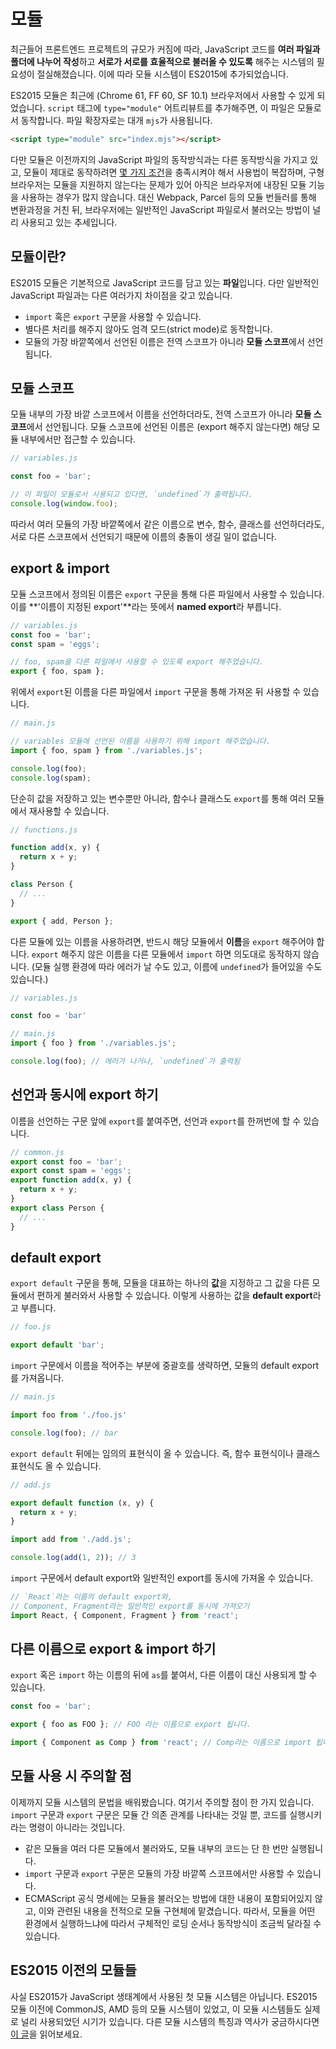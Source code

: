 # 모듈

최근들어 프론트엔드 프로젝트의 규모가 커짐에 따라, JavaScript 코드를 **여러 파일과 폴더에 나누어 작성**하고 **서로가 서로를 효율적으로 불러올 수 있도록** 해주는 시스템의 필요성이 절실해졌습니다. 이에 따라 모듈 시스템이 ES2015에 추가되었습니다.

ES2015 모듈은 최근에 (Chrome 61, FF 60, SF 10.1) 브라우저에서 사용할 수 있게 되었습니다. `script` 태그에 `type="module"` 어트리뷰트를 추가해주면, 이 파일은 모듈로서 동작합니다. 파일 확장자로는 대개 `mjs`가 사용됩니다.

```html
<script type="module" src="index.mjs"></script>
```

다만 모듈은 이전까지의 JavaScript 파일의 동작방식과는 다른 동작방식을 가지고 있고, 모듈이 제대로 동작하려면 [몇 가지 조건](https://jakearchibald.com/2017/es-modules-in-browsers/)을 충족시켜야 해서 사용법이 복잡하며, 구형 브라우저는 모듈을 지원하지 않는다는 문제가 있어 아직은 브라우저에 내장된 모듈 기능을 사용하는 경우가 많지 않습니다. 대신 Webpack, Parcel 등의 모듈 번들러를 통해 변환과정을 거친 뒤, 브라우저에는 일반적인 JavaScript 파일로서 불러오는 방법이 널리 사용되고 있는 추세입니다.

## 모듈이란?

ES2015 모듈은 기본적으로 JavaScript 코드를 담고 있는 **파일**입니다. 다만 일반적인 JavaScript 파일과는 다른 여러가지 차이점을 갖고 있습니다.

- `import` 혹은 `export` 구문을 사용할 수 있습니다.
- 별다른 처리를 해주지 않아도 엄격 모드(strict mode)로 동작합니다.
- 모듈의 가장 바깥쪽에서 선언된 이름은 전역 스코프가 아니라 **모듈 스코프**에서 선언됩니다.

## 모듈 스코프

모듈 내부의 가장 바깥 스코프에서 이름을 선언하더라도, 전역 스코프가 아니라 **모듈 스코프**에서 선언됩니다. 모듈 스코프에 선언된 이름은 (export 해주지 않는다면) 해당 모듈 내부에서만 접근할 수 있습니다.

```js
// variables.js

const foo = 'bar';

// 이 파일이 모듈로서 사용되고 있다면, `undefined`가 출력됩니다.
console.log(window.foo);
```

따라서 여러 모듈의 가장 바깥쪽에서 같은 이름으로 변수, 함수, 클래스를 선언하더라도, 서로 다른 스코프에서 선언되기 때문에 이름의 충돌이 생길 일이 없습니다.

## export & import

모듈 스코프에서 정의된 이름은 `export` 구문을 통해 다른 파일에서 사용할 수 있습니다. 이를 **'이름이 지정된 export'**라는 뜻에서 **named export**라 부릅니다.

```js
// variables.js
const foo = 'bar';
const spam = 'eggs';

// foo, spam을 다른 파일에서 사용할 수 있도록 export 해주었습니다.
export { foo, spam };
```

위에서 `export`된 이름을 다른 파일에서 `import` 구문을 통해 가져온 뒤 사용할 수 있습니다.

```js
// main.js

// variables 모듈에 선언된 이름을 사용하기 위해 import 해주었습니다.
import { foo, spam } from './variables.js';

console.log(foo);
console.log(spam);
```

단순히 값을 저장하고 있는 변수뿐만 아니라, 함수나 클래스도 `export`를 통해 여러 모듈에서 재사용할 수 있습니다.

```js
// functions.js

function add(x, y) {
  return x + y;
}

class Person {
  // ...
}

export { add, Person };
```

다른 모듈에 있는 이름을 사용하려면, 반드시 해당 모듈에서 **이름**을 `export` 해주어야 합니다. `export` 해주지 않은 이름을 다른 모듈에서 `import` 하면 의도대로 동작하지 않습니다. (모듈 실행 환경에 따라 에러가 날 수도 있고, 이름에 `undefined`가 들어있을 수도 있습니다.)

```js
// variables.js

const foo = 'bar'
```

```js
// main.js
import { foo } from './variables.js';

console.log(foo); // 에러가 나거나, `undefined`가 출력됨
```

## 선언과 동시에 export 하기

이름을 선언하는 구문 앞에 `export`를 붙여주면, 선언과 `export`를 한꺼번에 할 수 있습니다.

```js
// common.js
export const foo = 'bar';
export const spam = 'eggs';
export function add(x, y) {
  return x + y;
}
export class Person {
  // ...
}
```

## default export

`export default` 구문을 통해, 모듈을 대표하는 하나의 **값**을 지정하고 그 값을 다른 모듈에서 편하게 불러와서 사용할 수 있습니다. 이렇게 사용하는 값을 **default export**라고 부릅니다.

```js
// foo.js

export default 'bar';
```

`import` 구문에서 이름을 적어주는 부분에 중괄호를 생략하면, 모듈의 default export를 가져옵니다.

```js
// main.js

import foo from './foo.js'

console.log(foo); // bar
```

`export default` 뒤에는 임의의 표현식이 올 수 있습니다. 즉, 함수 표현식이나 클래스 표현식도 올 수 있습니다.

```js
// add.js

export default function (x, y) {
  return x + y;
}
```

```js
import add from './add.js';

console.log(add(1, 2)); // 3
```

`import` 구문에서 default export와 일반적인 export를 동시에 가져올 수 있습니다.

```js
// `React`라는 이름의 default export와,
// Component, Fragment라는 일반적인 export를 동시에 가져오기
import React, { Component, Fragment } from 'react';
```

## 다른 이름으로 export & import 하기

`export` 혹은 `import` 하는 이름의 뒤에 `as`를 붙여서, 다른 이름이 대신 사용되게 할 수 있습니다.

```js
const foo = 'bar';

export { foo as FOO }; // FOO 라는 이름으로 export 됩니다.
```

```js
import { Component as Comp } from 'react'; // Comp라는 이름으로 import 됩니다.
```

## 모듈 사용 시 주의할 점

이제까지 모듈 시스템의 문법을 배워봤습니다. 여기서 주의할 점이 한 가지 있습니다. `import` 구문과 `export` 구문은 모듈 간 의존 관계를 나타내는 것일 뿐, 코드를 실행시키라는 명령이 아니라는 것입니다.

- 같은 모듈을 여러 다른 모듈에서 불러와도, 모듈 내부의 코드는 단 한 번만 실행됩니다.
- `import` 구문과 `export` 구문은 모듈의 가장 바깥쪽 스코프에서만 사용할 수 있습니다.
- ECMAScript 공식 명세에는 모듈을 불러오는 방법에 대한 내용이 포함되어있지 않고, 이와 관련된 내용을 전적으로 모듈 구현체에 맡겼습니다. 따라서, 모듈을 어떤 환경에서 실행하느냐에 따라서 구체적인 로딩 순서나 동작방식이 조금씩 달라질 수 있습니다.

## ES2015 이전의 모듈들

사실 ES2015가 JavaScript 생태계에서 사용된 첫 모듈 시스템은 아닙니다. ES2015 모듈 이전에 CommonJS, AMD 등의 모듈 시스템이 있었고, 이 모듈 시스템들도 실제로 널리 사용되었던 시기가 있습니다. 다른 모듈 시스템의 특징과 역사가 궁금하시다면 [이 글](https://d2.naver.com/helloworld/12864)을 읽어보세요.
